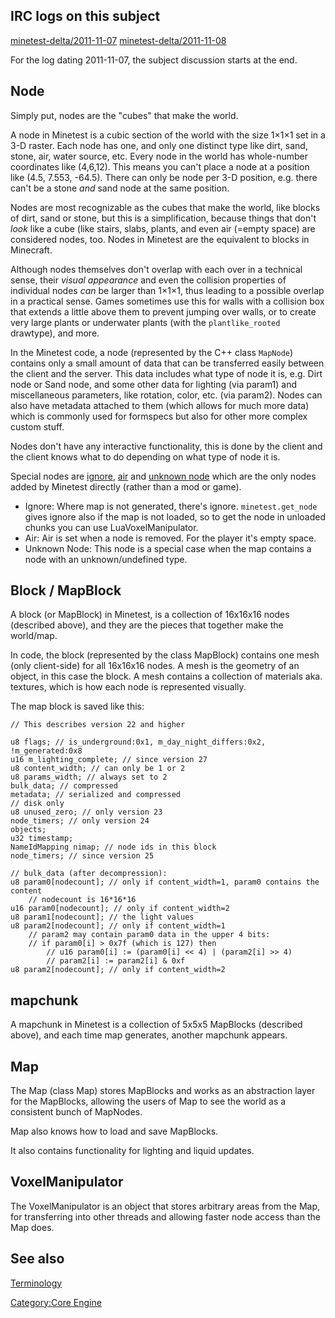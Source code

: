 == IRC logs on this subject ==

[http://web.archive.org/web/20160309052711/http://logs.2pktfkt.de/minetest-delta/2011-11-07.html minetest-delta/2011-11-07]
[http://web.archive.org/web/20160308105531/http://logs.2pktfkt.de/minetest-delta/2011-11-08.html minetest-delta/2011-11-08]

For the log dating 2011-11-07, the subject discussion starts at the end.

== Node ==

Simply put, nodes are the "cubes" that make the world.

A node in Minetest is a cubic section of the world with the size 1×1×1 set in a 3-D raster. Each node has one, and only one distinct type like dirt, sand, stone, air, water source, etc. Every node in the world has whole-number coordinates like (4,6,12). This means you can't place a node at a position like (4.5, 7.553, -64.5). There can only be node per 3-D position, e.g. there can't be a stone ''and'' sand node at the same position.

Nodes are most recognizable as the cubes that make the world, like blocks of dirt, sand or stone, but this is a simplification, because things that don't ''look'' like a cube (like stairs, slabs, plants, and even air (=empty space) are considered nodes, too. Nodes in Minetest are the equivalent to blocks in Minecraft.

Although nodes themselves don't overlap with each over in a technical sense, their ''visual appearance'' and even the collision properties of individual nodes ''can'' be larger than 1×1×1, thus leading to a possible overlap in a practical sense. Games sometimes use this for walls with a collision box that extends a little above them to prevent jumping over walls, or to create very large plants or underwater plants (with the <code>plantlike_rooted</code> drawtype), and more.

In the Minetest code, a node (represented by the C++ class <code>MapNode</code>) contains only a small amount of data that can be transferred easily between the client and the server. This data includes what type of node it is, e.g. Dirt node or Sand node, and some other data for lighting (via param1) and miscellaneous parameters, like rotation, color, etc. (via param2). Nodes can also have metadata attached to them (which allows for much more data) which is commonly used for formspecs but also for other more complex custom stuff.

Nodes don't have any interactive functionality, this is done by the client and the client knows what to do depending on what type of node it is.

Special nodes are [http://wiki.minetest.net/Ignore ignore], [http://wiki.minetest.net/Air air] and [https://wiki.minetest.net/Unknown_Node unknown node] which are the only nodes added by Minetest directly (rather than a mod or game).

* Ignore: Where map is not generated, there's ignore. <code>minetest.get_node</code> gives ignore also if the map is not loaded, so to get the node in unloaded chunks you can use LuaVoxelManipulator.
* Air: Air is set when a node is removed. For the player it's empty space.
* Unknown Node: This node is a special case when the map contains a node with an unknown/undefined type.

== Block / MapBlock ==

A block (or MapBlock) in Minetest, is a collection of 16x16x16 nodes (described above), and they are the pieces that together make the world/map.

In code, the block (represented by the class MapBlock) contains one mesh (only client-side) for all 16x16x16 nodes. A mesh is the geometry of an object, in this case the block. A mesh contains a collection of materials aka. textures, which is how each node is represented visually.

The map block is saved like this:

<pre>
// This describes version 22 and higher

u8 flags; // is_underground:0x1, m_day_night_differs:0x2, !m_generated:0x8
u16 m_lighting_complete; // since version 27
u8 content_width; // can only be 1 or 2
u8 params_width; // always set to 2
bulk_data; // compressed
metadata; // serialized and compressed
// disk only
u8 unused_zero; // only version 23
node_timers; // only version 24
objects;
u32 timestamp;
NameIdMapping nimap; // node ids in this block
node_timers; // since version 25

// bulk_data (after decompression):
u8 param0[nodecount]; // only if content_width=1, param0 contains the content
	// nodecount is 16*16*16
u16 param0[nodecount]; // only if content_width=2
u8 param1[nodecount]; // the light values
u8 param2[nodecount]; // only if content_width=1
	// param2 may contain param0 data in the upper 4 bits:
	// if param0[i] > 0x7f (which is 127) then
		// u16 param0[i] := (param0[i] << 4) | (param2[i] >> 4)
		// param2[i] := param2[i] & 0xf
u8 param2[nodecount]; // only if content_width=2

</pre>

== mapchunk ==

A mapchunk in Minetest is a collection of 5x5x5 MapBlocks (described above), and each time map generates, another mapchunk appears.


== Map ==

The Map (class Map) stores MapBlocks and works as an abstraction layer for the MapBlocks, allowing the users of Map to see the world as a consistent bunch of MapNodes.

Map also knows how to load and save MapBlocks.

It also contains functionality for lighting and liquid updates.

== VoxelManipulator ==

The VoxelManipulator is an object that stores arbitrary areas from the Map, for transferring into other threads and allowing faster node access than the Map does.

== See also ==
[https://wiki.minetest.net/Terminology Terminology]

[[Category:Core Engine]]
